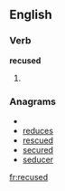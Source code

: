 
==English==

===Verb===
'''recused'''

# {{past of|[[recuse]]}}

===Anagrams===
* {{alphagram|cdeersu}}
* [[reduces#English|reduces]]
* [[rescued#English|rescued]]
* [[secured#English|secured]]
* [[seducer#English|seducer]]

[[fr:recused]]